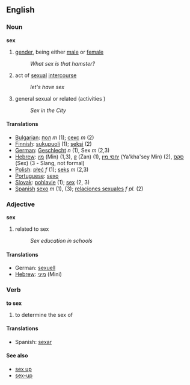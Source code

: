 ==English==

===Noun===
'''sex'''

#[[gender]], being either [[male]] or [[female]]
#:''What sex is that hamster?''
#act of [[sexual]] [[intercourse]] 
#:''let's have sex''
#general sexual or related (activities )
#:''Sex in the City''

====Translations====
*[[Bulgarian]]: [[пол]] ''m'' (1); [[секс]] ''m'' (2)
*[[Finnish]]: [[sukupuoli]] (1); [[seksi]] (2)
*[[German]]: [[Geschlecht]] ''n'' (1), Sex ''m'' (2,3)
*[[Hebrew]]: [[מין]] (Min) (1,3), [[זן]] (Zan) (1), [[יחסי מין]] (Ya'kha'sey Min) (2), [[סקס]] (Sex) (3 - Slang, not formal)
*[[Polish]]: [[płeć]] ''f'' (1); [[seks]] ''m'' (2,3)
*[[Portuguese]]: [[sexo]]
*[[Slovak]]: [[pohlavie]] (1); [[sex#Slovak|sex]] (2, 3)
*[[Spanish]] [[sexo]] ''m'' (1), (3); [[relaciones sexuales]] ''f pl.'' (2)

===Adjective===
'''sex'''
#related to sex
#:''Sex education in schools''

====Translations====
*German: [[sexuell]]
*[[Hebrew]]: [[מיני]] (Mini)

===Verb===
'''to sex'''
#to determine the sex of

====Translations====
*Spanish: [[sexar]]

====See also====
*[[sex up]]
*[[sex-up]]